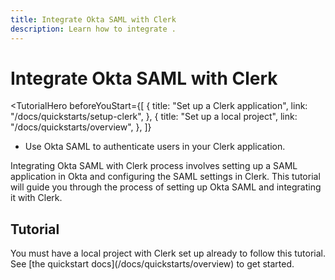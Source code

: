 ```yaml
---
title: Integrate Okta SAML with Clerk
description: Learn how to integrate .
---
```


# Integrate Okta SAML with Clerk

<TutorialHero
  beforeYouStart={[
    {
      title: "Set up a Clerk application",
      link: "/docs/quickstarts/setup-clerk",
    },
    {
      title: "Set up a local project",
      link: "/docs/quickstarts/overview",
    },
  ]}
>

- Use Okta SAML to authenticate users in your Clerk application.

</TutorialHero>

Integrating Okta SAML with Clerk process involves setting up a SAML application in Okta and configuring the SAML settings in Clerk. This tutorial will guide you through the process of setting up Okta SAML and integrating it with Clerk.

## Tutorial

<Callout type="info">
  You must have a local project with Clerk set up already to follow this tutorial. See [the quickstart docs](/docs/quickstarts/overview) to get started.
</Callout>